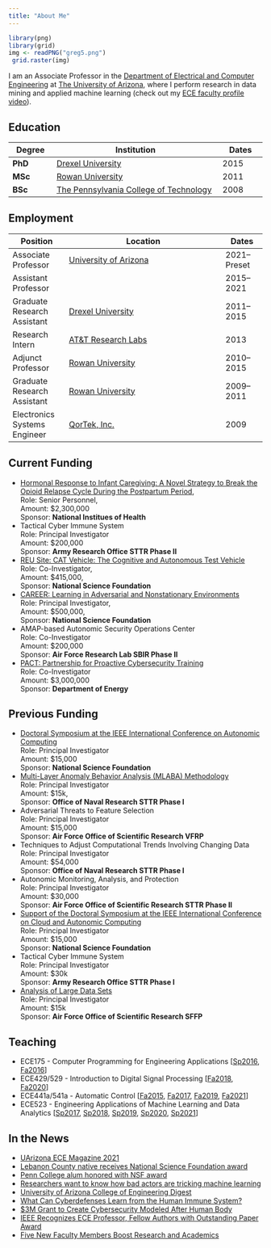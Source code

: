 ```yaml
---
title: "About Me"
---
```


```r
library(png)
library(grid)
img <- readPNG("greg5.png")
 grid.raster(img)
```

I am an Associate Professor in the [Department of Electrical and Computer Engineering](https://ece.engineering.arizona.edu/){target="_blank"} at [The University of Arizona](http://www.arizona.edu/){target="_blank"}, where I perform research in data mining and applied machine learning (check out my [ECE faculty profile video](https://www.youtube.com/watch?v=Mxx785C3Law)). 


## Education 

| Degree | Institution | Dates |
| --- | ----------- |---|
| __PhD__ | [Drexel University](https://drexel.edu/){target="_blank"} | 2015 |
| __MSc__ | [Rowan University](http://rowan.edu/){target="_blank"} |2011 |
| __BSc__ | [The Pennsylvania College of Technology](https://www.pct.edu/){target="_blank"} | 2008 |


## Employment  

| Position | Location | Dates |
| ---- | ----------- |---|
| Associate Professor | [University of Arizona](https://arizona.edu/){target="_blank"}  | 2021--Preset |
| Assistant Professor |   | 2015--2021 |
| Graduate Research Assistant | [Drexel University](https://drexel.edu/){target="_blank"}  |2011--2015 |
| Research Intern | [AT&T Research Labs](https://about.att.com/sites/labs_research){target="_blank"} | 2013 |
| Adjunct Professor | [Rowan University](https://www.rowan.edu/){target="_blank"} |2010--2015 |
| Graduate Research Assistant | [Rowan University](https://www.rowan.edu/){target="_blank"} |2009--2011 |
| Electronics Systems Engineer | [QorTek, Inc.](https://qortek.com/){target="_blank"} | 2009 |



## Current Funding 
- [Hormonal Response to Infant Caregiving: A Novel Strategy to Break the Opioid Relapse Cycle During the Postpartum Period](https://grantome.com/grant/NIH/DP2-HD105541-01){target="_blank"}, <br/>
   Role: Senior Personnel,  <br/>
   Amount: $2,300,000  <br/>
   Sponsor: __National Institues of Health__ 
- Tactical Cyber Immune System  <br/>
   Role: Principal Investigator  <br/>
   Amount: $200,000  <br/>
   Sponsor: __Army Research Office STTR Phase II__ 
- [REU Site: CAT Vehicle: The Cognitive and Autonomous Test Vehicle](https://www.nsf.gov/awardsearch/showAward?AWD_ID=1950359){target="_blank"}  <br/>
   Role: Co-Investigator,  <br/>
   Amount: $415,000,  <br/>
   Sponsor: __National Science Foundation__ 
- [CAREER: Learning in Adversarial and Nonstationary Environments](https://www.nsf.gov/awardsearch/showAward?AWD_ID=1943552&HistoricalAwards=false){target="_blank"}  <br/>
   Role: Principal Investigator,  <br/>
   Amount: $500,000,  <br/>
   Sponsor: __National Science Foundation__ 
- AMAP-based Autonomic Security Operations Center  <br/>
   Role: Co-Investigator  <br/>
   Amount: $200,000  <br/>
   Sponsor: __Air Force Research Lab SBIR Phase II__ 
- [PACT: Partnership for Proactive Cybersecurity Training](https://www.energy.gov/nnsa/nnsa-minority-serving-institution-partnership-program){target="_blank"}  <br/> 
   Role: Co-Investigator  <br/>
   Amount: $3,000,000  <br/>
   Sponsor: __Department of Energy__ 

## Previous Funding 
- [Doctoral Symposium at the IEEE International Conference on Autonomic Computing](https://www.nsf.gov/awardsearch/showAward?AWD_ID=1907321&HistoricalAwards=false){target="_blank"}  <br/>
  Role: Principal Investigator  <br/>
  Amount: $15,000  <br/>
  Sponsor: __National Science Foundation__ 
- [Multi-Layer Anomaly Behavior Analysis (MLABA) Methodology](https://www.sbir.gov/sbirsearch/detail/1516283){target="_blank"} <br/>
  Role: Principal Investigator  <br/>
  Amount: $15k,  <br/>
  Sponsor: __Office of Naval Research STTR Phase I__ 
- Adversarial Threats to Feature Selection  <br/>
  Role: Principal Investigator  <br/>
  Amount: $15,000  <br/>
  Sponsor: __Air Force Office of Scientific Research VFRP__ 
- Techniques to Adjust Computational Trends Involving Changing Data  <br/>
  Role: Principal Investigator  <br/>
  Amount: $54,000  <br/>
  Sponsor: __Office of Naval Research STTR Phase I__ 
- Autonomic Monitoring, Analysis, and Protection  <br/>
  Role: Principal Investigator  <br/>
  Amount: $30,000   <br/>
  Sponsor: __Air Force Office of Scientific Research STTR Phase II__ 
- [Support of the Doctoral Symposium at the IEEE International Conference on Cloud and Autonomic Computing](https://www.nsf.gov/awardsearch/showAward?AWD_ID=1740456&HistoricalAwards=false){target="_blank"}  <br/>
  Role: Principal Investigator  <br/>
  Amount: $15,000  <br/>
  Sponsor: __National Science Foundation__ 
- Tactical Cyber Immune System  <br/>
  Role: Principal Investigator  <br/>
  Amount: $30k <br/>
  Sponsor: __Army Research Office STTR Phase I__ 
- [Analysis of Large Data Sets](https://afsffp.sysplus.com/SFFP/awardees/2016.aspx){target="_blank"}  <br/>
  Role: Principal Investigator  <br/>
  Amount:  $15k  <br/>
  Sponsor: __Air Force Office of Scientific Research SFFP__ 



## Teaching 
- ECE175 - Computer Programming for Engineering Applications [[Sp2016](syllabus/ece175_sp2016.pdf){target="_blank"}, [Fa2016](syllabus/ece175_fa2016.pdf){target="_blank"}] 
- ECE429/529 - Introduction to Digital Signal Processing [[Fa2018](syllabus/ece429529_fa2018.pdf){target="_blank"}, [Fa2020](syllabus/ece429529_fa2020.pdf){target="_blank"}]
- ECE441a/541a - Automatic Control [[Fa2015](syllabus/ece441541_fa2015.pdf){target="_blank"}, [Fa2017](syllabus/ece441541_fa2017.pdf){target="_blank"}, [Fa2019](syllabus/ece441541_fa2019.pdf){target="_blank"}, [Fa2021](syllabus/ece441541_fa2021.pdf){target="_blank"}] 
- ECE523 - Engineering Applications of Machine Learning and Data Analytics  [[Sp2017](syllabus/ece523_sp2017.pdf){target="_blank"}, [Sp2018](syllabus/ece523_sp2018.pdf){target="_blank"}, [Sp2019](syllabus/ece523_sp2019.pdf){target="_blank"}, [Sp2020](syllabus/ece523_sp2020.pdf){target="_blank"}, [Sp2021](syllabus/ece523_sp2021.pdf){target="_blank"}] 


## In the News 
* [UArizona ECE Magazine 2021](https://issuu.com/azengineering/docs/ece_2021magazine){target="_blank"}
* [Lebanon County native receives National Science Foundation award](https://www.pennlive.com/news/2020/07/lebanon-county-native-receives-national-science-foundation-award.html){target="_blank"}
* [Penn College alum honored with NSF award](https://pctoday.pct.edu/penn-college-alum-honored-with-nsf-faculty-award/){target="_blank"}
* [Researchers want to know how bad actors are tricking machine learning](https://edscoop.com/university-arizona-machine-learning-algorithm-research/){target="_blank"}
* [University of Arizona College of Engineering Digest](https://news.engineering.arizona.edu/news/electrical-engineer-trains-computers-distinguish-between-friend-and-foe){target="_blank"}
* [What Can Cyberdefenses Learn from the Human Immune System?](https://www.govtech.com/news/What-Can-Cyberdefenses-Learn-from-the-Human-Immune-System.html){target="_blank"}
* [$3M Grant to Create Cybersecurity Modeled After Human Body](https://ece.engineering.arizona.edu/news-events/3m-grant-create-cybersecurity-modeled-after-human-body){target="_blank"}
* [IEEE Recognizes ECE Professor, Fellow Authors with Outstanding Paper Award](https://ece.engineering.arizona.edu/news-events/ieee-recognizes-ece-professor-fellow-authors-outstanding-paper-award){target="_blank"}
* [Five New Faculty Members Boost Research and Academics](https://ece.engineering.arizona.edu/news-events/five-new-faculty-members-boost-research-and-academics){target="_blank"}




